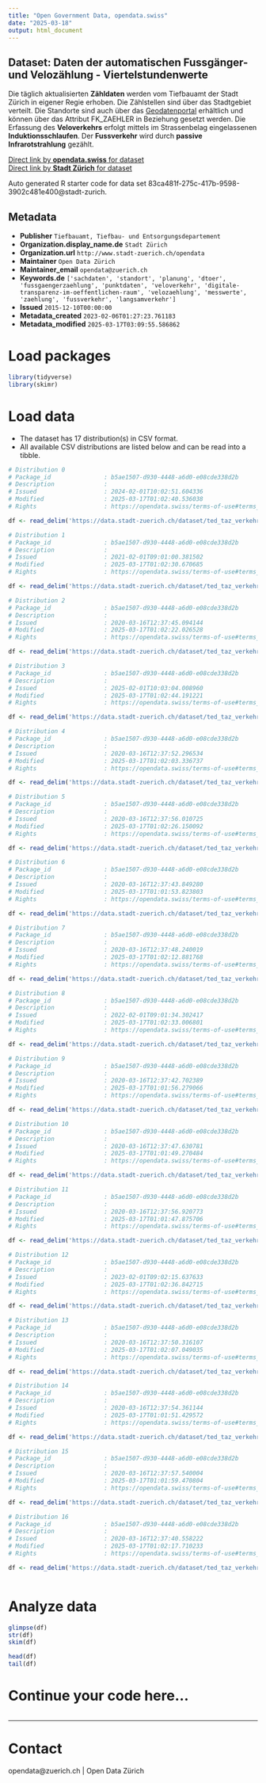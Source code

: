 ```yaml
---
title: "Open Government Data, opendata.swiss"
date: "2025-03-18"
output: html_document
---
```


## Dataset: Daten der automatischen Fussgänger- und Velozählung - Viertelstundenwerte


Die täglich aktualisierten **Zähldaten** werden vom Tiefbauamt der Stadt Zürich in eigener Regie erhoben. Die Zählstellen sind über das Stadtgebiet verteilt. Die Standorte sind auch über das [Geodatenportal](https://www.stadt-zuerich.ch/geodaten/download/Standorte_der_automatischen_Fuss__und_Velozaehlungen) erhältlich und können über das Attribut FK_ZAEHLER in Beziehung gesetzt werden. Die Erfassung des **Veloverkehrs** erfolgt mittels im Strassenbelag eingelassenen **Induktionsschlaufen**. Der **Fussverkehr** wird durch **passive Infrarotstrahlung** gezählt. 
		

[Direct link by **opendata.swiss** for dataset](https://opendata.swiss/de/dataset/daten-der-automatischen-fussganger-und-velozahlung-viertelstundenwerte2)<br>
[Direct link by **Stadt Zürich** for dataset](https://data.stadt-zuerich.ch/dataset/ted_taz_verkehrszaehlungen_werte_fussgaenger_velo)

Auto generated R starter code for data set 83ca481f-275c-417b-9598-3902c481e400@stadt-zurich.

## Metadata

- **Publisher** `Tiefbauamt, Tiefbau- und Entsorgungsdepartement`
- **Organization.display_name.de** `Stadt Zürich`
- **Organization.url** `http://www.stadt-zuerich.ch/opendata`
- **Maintainer** `Open Data Zürich`
- **Maintainer_email** `opendata@zuerich.ch`
- **Keywords.de** `['sachdaten', 'standort', 'planung', 'dtoer', 'fussgaengerzaehlung', 'punktdaten', 'veloverkehr', 'digitale-transparenz-im-oeffentlichen-raum', 'velozaehlung', 'messwerte', 'zaehlung', 'fussverkehr', 'langsamverkehr']`
- **Issued** `2015-12-10T00:00:00`
- **Metadata_created** `2023-02-06T01:27:23.761183`
- **Metadata_modified** `2025-03-17T03:09:55.586862`


# Load packages

```r

library(tidyverse)
library(skimr)

```

# Load data

-   The dataset has 17 distribution(s) in CSV format.
-   All available CSV distributions are listed below and can be read into a tibble.

```r

# Distribution 0
# Package_id               : b5ae1507-d930-4448-a6d0-e08cde338d2b
# Description              : 
# Issued                   : 2024-02-01T10:02:51.604336
# Modified                 : 2025-03-17T01:02:40.536038
# Rights                   : https://opendata.swiss/terms-of-use#terms_open

df <- read_delim('https://data.stadt-zuerich.ch/dataset/ted_taz_verkehrszaehlungen_werte_fussgaenger_velo/download/2024_verkehrszaehlungen_werte_fussgaenger_velo.csv')

# Distribution 1
# Package_id               : b5ae1507-d930-4448-a6d0-e08cde338d2b
# Description              : 
# Issued                   : 2021-02-01T09:01:00.381502
# Modified                 : 2025-03-17T01:02:30.670685
# Rights                   : https://opendata.swiss/terms-of-use#terms_open

df <- read_delim('https://data.stadt-zuerich.ch/dataset/ted_taz_verkehrszaehlungen_werte_fussgaenger_velo/download/2021_verkehrszaehlungen_werte_fussgaenger_velo.csv')

# Distribution 2
# Package_id               : b5ae1507-d930-4448-a6d0-e08cde338d2b
# Description              : 
# Issued                   : 2020-03-16T12:37:45.094144
# Modified                 : 2025-03-17T01:02:22.026528
# Rights                   : https://opendata.swiss/terms-of-use#terms_open

df <- read_delim('https://data.stadt-zuerich.ch/dataset/ted_taz_verkehrszaehlungen_werte_fussgaenger_velo/download/2019_verkehrszaehlungen_werte_fussgaenger_velo.csv')

# Distribution 3
# Package_id               : b5ae1507-d930-4448-a6d0-e08cde338d2b
# Description              : 
# Issued                   : 2025-02-01T10:03:04.008960
# Modified                 : 2025-03-17T01:02:44.191221
# Rights                   : https://opendata.swiss/terms-of-use#terms_open

df <- read_delim('https://data.stadt-zuerich.ch/dataset/ted_taz_verkehrszaehlungen_werte_fussgaenger_velo/download/2025_verkehrszaehlungen_werte_fussgaenger_velo.csv')

# Distribution 4
# Package_id               : b5ae1507-d930-4448-a6d0-e08cde338d2b
# Description              : 
# Issued                   : 2020-03-16T12:37:52.296534
# Modified                 : 2025-03-17T01:02:03.336737
# Rights                   : https://opendata.swiss/terms-of-use#terms_open

df <- read_delim('https://data.stadt-zuerich.ch/dataset/ted_taz_verkehrszaehlungen_werte_fussgaenger_velo/download/2015_verkehrszaehlungen_werte_fussgaenger_velo.csv')

# Distribution 5
# Package_id               : b5ae1507-d930-4448-a6d0-e08cde338d2b
# Description              : 
# Issued                   : 2020-03-16T12:37:56.010725
# Modified                 : 2025-03-17T01:02:26.150092
# Rights                   : https://opendata.swiss/terms-of-use#terms_open

df <- read_delim('https://data.stadt-zuerich.ch/dataset/ted_taz_verkehrszaehlungen_werte_fussgaenger_velo/download/2020_verkehrszaehlungen_werte_fussgaenger_velo.csv')

# Distribution 6
# Package_id               : b5ae1507-d930-4448-a6d0-e08cde338d2b
# Description              : 
# Issued                   : 2020-03-16T12:37:43.849280
# Modified                 : 2025-03-17T01:01:53.823803
# Rights                   : https://opendata.swiss/terms-of-use#terms_open

df <- read_delim('https://data.stadt-zuerich.ch/dataset/ted_taz_verkehrszaehlungen_werte_fussgaenger_velo/download/2012_verkehrszaehlungen_werte_fussgaenger_velo.csv')

# Distribution 7
# Package_id               : b5ae1507-d930-4448-a6d0-e08cde338d2b
# Description              : 
# Issued                   : 2020-03-16T12:37:48.240019
# Modified                 : 2025-03-17T01:02:12.881768
# Rights                   : https://opendata.swiss/terms-of-use#terms_open

df <- read_delim('https://data.stadt-zuerich.ch/dataset/ted_taz_verkehrszaehlungen_werte_fussgaenger_velo/download/2017_verkehrszaehlungen_werte_fussgaenger_velo.csv')

# Distribution 8
# Package_id               : b5ae1507-d930-4448-a6d0-e08cde338d2b
# Description              : 
# Issued                   : 2022-02-01T09:01:34.302417
# Modified                 : 2025-03-17T01:02:33.006801
# Rights                   : https://opendata.swiss/terms-of-use#terms_open

df <- read_delim('https://data.stadt-zuerich.ch/dataset/ted_taz_verkehrszaehlungen_werte_fussgaenger_velo/download/2022_verkehrszaehlungen_werte_fussgaenger_velo.csv')

# Distribution 9
# Package_id               : b5ae1507-d930-4448-a6d0-e08cde338d2b
# Description              : 
# Issued                   : 2020-03-16T12:37:42.702389
# Modified                 : 2025-03-17T01:01:56.279066
# Rights                   : https://opendata.swiss/terms-of-use#terms_open

df <- read_delim('https://data.stadt-zuerich.ch/dataset/ted_taz_verkehrszaehlungen_werte_fussgaenger_velo/download/2013_verkehrszaehlungen_werte_fussgaenger_velo.csv')

# Distribution 10
# Package_id               : b5ae1507-d930-4448-a6d0-e08cde338d2b
# Description              : 
# Issued                   : 2020-03-16T12:37:47.630781
# Modified                 : 2025-03-17T01:01:49.270484
# Rights                   : https://opendata.swiss/terms-of-use#terms_open

df <- read_delim('https://data.stadt-zuerich.ch/dataset/ted_taz_verkehrszaehlungen_werte_fussgaenger_velo/download/2010_verkehrszaehlungen_werte_fussgaenger_velo.csv')

# Distribution 11
# Package_id               : b5ae1507-d930-4448-a6d0-e08cde338d2b
# Description              : 
# Issued                   : 2020-03-16T12:37:56.920773
# Modified                 : 2025-03-17T01:01:47.875706
# Rights                   : https://opendata.swiss/terms-of-use#terms_open

df <- read_delim('https://data.stadt-zuerich.ch/dataset/ted_taz_verkehrszaehlungen_werte_fussgaenger_velo/download/2009_verkehrszaehlungen_werte_fussgaenger_velo.csv')

# Distribution 12
# Package_id               : b5ae1507-d930-4448-a6d0-e08cde338d2b
# Description              : 
# Issued                   : 2023-02-01T09:02:15.637633
# Modified                 : 2025-03-17T01:02:36.842715
# Rights                   : https://opendata.swiss/terms-of-use#terms_open

df <- read_delim('https://data.stadt-zuerich.ch/dataset/ted_taz_verkehrszaehlungen_werte_fussgaenger_velo/download/2023_verkehrszaehlungen_werte_fussgaenger_velo.csv')

# Distribution 13
# Package_id               : b5ae1507-d930-4448-a6d0-e08cde338d2b
# Description              : 
# Issued                   : 2020-03-16T12:37:50.316107
# Modified                 : 2025-03-17T01:02:07.049035
# Rights                   : https://opendata.swiss/terms-of-use#terms_open

df <- read_delim('https://data.stadt-zuerich.ch/dataset/ted_taz_verkehrszaehlungen_werte_fussgaenger_velo/download/2016_verkehrszaehlungen_werte_fussgaenger_velo.csv')

# Distribution 14
# Package_id               : b5ae1507-d930-4448-a6d0-e08cde338d2b
# Description              : 
# Issued                   : 2020-03-16T12:37:54.361144
# Modified                 : 2025-03-17T01:01:51.429572
# Rights                   : https://opendata.swiss/terms-of-use#terms_open

df <- read_delim('https://data.stadt-zuerich.ch/dataset/ted_taz_verkehrszaehlungen_werte_fussgaenger_velo/download/2011_verkehrszaehlungen_werte_fussgaenger_velo.csv')

# Distribution 15
# Package_id               : b5ae1507-d930-4448-a6d0-e08cde338d2b
# Description              : 
# Issued                   : 2020-03-16T12:37:57.540004
# Modified                 : 2025-03-17T01:01:59.470804
# Rights                   : https://opendata.swiss/terms-of-use#terms_open

df <- read_delim('https://data.stadt-zuerich.ch/dataset/ted_taz_verkehrszaehlungen_werte_fussgaenger_velo/download/2014_verkehrszaehlungen_werte_fussgaenger_velo.csv')

# Distribution 16
# Package_id               : b5ae1507-d930-4448-a6d0-e08cde338d2b
# Description              : 
# Issued                   : 2020-03-16T12:37:40.558222
# Modified                 : 2025-03-17T01:02:17.710233
# Rights                   : https://opendata.swiss/terms-of-use#terms_open

df <- read_delim('https://data.stadt-zuerich.ch/dataset/ted_taz_verkehrszaehlungen_werte_fussgaenger_velo/download/2018_verkehrszaehlungen_werte_fussgaenger_velo.csv')



```

# Analyze data

```r

glimpse(df)
str(df)
skim(df)

head(df)
tail(df)

```

# Continue your code here...

```r

```

------------------------------------------------------------------------

# Contact

opendata@zuerich.ch | Open Data Zürich
